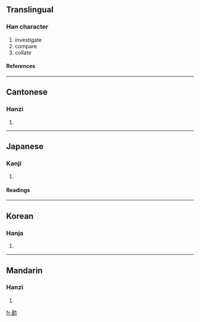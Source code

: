 ==Translingual==
===Han character===
{{Han char|rn=19|rad=力|as=09|sn=11|four=4472<sub>7</sub>|canj=廿女大尸 (TVKS)}}
# investigate
# compare
# collate
====References====
{{Han ref|kx=0148.190|dkj=02393|dj=0334.030|hdz=10373.180|uh=52D8|ud=21208|bh=B0C9|bd=45257}}
----
==Cantonese==
===Hanzi===
{{yue-hanzi|jyut=|y=ham3}}
# {{defn|Cantonese}}
----
==Japanese==
===Kanji===
{{ja-kanji|grade=c|rs=力09}}
# {{defn|Japanese}} 
====Readings====
{{ja-readings|on=[[かん]] (kan)|kun=[[かんがえる]] (kangaeru)}}
----
==Korean==
===Hanja===
{{ko-hanja|hangeul=감|rv=gam|mr=kam}}
# {{defn|Korean}}
----
==Mandarin==
===Hanzi===
{{cmn-hanzi|pin=[[kān]] ([[kan1]])|wg=k'an<sup>1</sup>}}
# {{defn|Mandarin}}

[[fr:勘]]